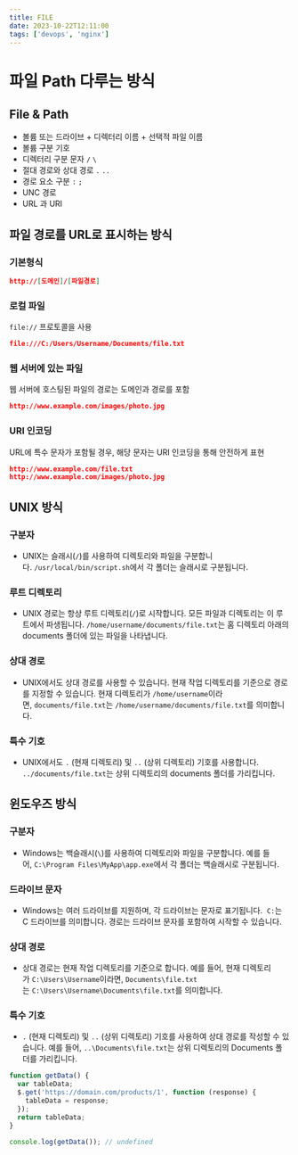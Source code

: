 ```yaml
---
title: FILE
date: 2023-10-22T12:11:00
tags: ['devops', 'nginx']
---
```


# 파일 Path 다루는 방식

## File & Path

- 볼륨 또는 드라이브 + 디렉터리 이름 + 선택적 파일 이름
- 볼륨 구분 기호
- 디렉터리 구분 문자 `/` `\`
- 절대 경로와 상대 경로 `.` `..`
- 경로 요소 구분 `:` `;`
- UNC 경로
- URL 과 URI

## **파일 경로를 URL로 표시하는 방식**

### 기본형식

```json
http://[도메인]/[파일경로]
```

### 로컬 파일

`file://` 프로토콜을 사용

```json
file:///C:/Users/Username/Documents/file.txt
```

### 웹 서버에 있는 파일

웹 서버에 호스팅된 파일의 경로는 도메인과 경로를 포함

```json
http://www.example.com/images/photo.jpg
```

### URI 인코딩

URL에 특수 문자가 포함될 경우, 해당 문자는 URI 인코딩을 통해 안전하게 표현

```json
http://www.example.com/file.txt
http://www.example.com/images/photo.jpg
```

## UNIX 방식

### 구분자

- UNIX는 슬래시(`/`)를 사용하여 디렉토리와 파일을 구분합니다. `/usr/local/bin/script.sh`에서 각 폴더는 슬래시로 구분됩니다.

### 루트 디렉토리

- UNIX 경로는 항상 루트 디렉토리(`/`)로 시작합니다. 모든 파일과 디렉토리는 이 루트에서 파생됩니다. `/home/username/documents/file.txt`는 홈 디렉토리 아래의 documents 폴더에 있는 파일을 나타냅니다.

### 상대 경로

- UNIX에서도 상대 경로를 사용할 수 있습니다. 현재 작업 디렉토리를 기준으로 경로를 지정할 수 있습니다. 현재 디렉토리가 `/home/username`이라면, `documents/file.txt`는 `/home/username/documents/file.txt`를 의미합니다.

### 특수 기호

- UNIX에서도 `.` (현재 디렉토리) 및 `..` (상위 디렉토리) 기호를 사용합니다. `../documents/file.txt`는 상위 디렉토리의 documents 폴더를 가리킵니다.

## 윈도우즈 방식

### 구분자

- Windows는 백슬래시(`\`)를 사용하여 디렉토리와 파일을 구분합니다. 예를 들어, `C:\Program Files\MyApp\app.exe`에서 각 폴더는 백슬래시로 구분됩니다.

### 드라이브 문자

- Windows는 여러 드라이브를 지원하며, 각 드라이브는 문자로 표기됩니다.  `C:`는 C 드라이브를 의미합니다. 경로는 드라이브 문자를 포함하여 시작할 수 있습니다.

### 상대 경로

- 상대 경로는 현재 작업 디렉토리를 기준으로 합니다. 예를 들어, 현재 디렉토리가 `C:\Users\Username`이라면, `Documents\file.txt`는 `C:\Users\Username\Documents\file.txt`를 의미합니다.

### 특수 기호

- `.` (현재 디렉토리) 및 `..` (상위 디렉토리) 기호를 사용하여 상대 경로를 작성할 수 있습니다. 예를 들어, `..\Documents\file.txt`는 상위 디렉토리의 Documents 폴더를 가리킵니다.

```javascript
function getData() {
  var tableData;
  $.get('https://domain.com/products/1', function (response) {
    tableData = response;
  });
  return tableData;
}

console.log(getData()); // undefined
```
